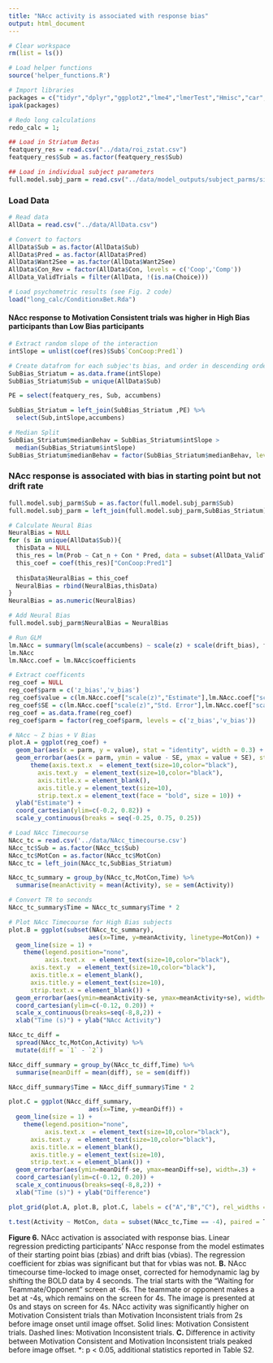 ```yaml
---
title: "NAcc activity is associated with response bias"
output: html_document
---
```


```r
# Clear workspace
rm(list = ls())

# Load helper functions
source('helper_functions.R')

# Import libraries
packages = c("tidyr","dplyr","ggplot2","lme4","lmerTest","Hmisc","car","lmtest","Rarity","cowplot")
ipak(packages)

# Redo long calculations
redo_calc = 1;

## Load in Striatum Betas
featquery_res = read.csv("../data/roi_zstat.csv")
featquery_res$Sub = as.factor(featquery_res$Sub)

## Load in individual subject parameters
full.model.subj_parm = read.csv("../data/model_outputs/subject_parms/simpleFull_subjparms.csv")
```

### Load Data
```r
# Read data
AllData = read.csv("../data/AllData.csv")

# Convert to factors
AllData$Sub = as.factor(AllData$Sub)
AllData$Pred = as.factor(AllData$Pred)
AllData$Want2See = as.factor(AllData$Want2See)
AllData$Con_Rev = factor(AllData$Con, levels = c('Coop','Comp'))
AllData_ValidTrials = filter(AllData, !(is.na(Choice)))

# Load psychometric results (see Fig. 2 code)
load("long_calc/ConditionxBet.Rda")
```

#### NAcc response to Motivation Consistent trials was higher in High Bias participants than Low Bias participants
```r
# Extract random slope of the interaction
intSlope = unlist(coef(res)$Sub$`ConCoop:Pred1`)

# Create datafrom for each subjec'ts bias, and order in descending order
SubBias_Striatum = as.data.frame(intSlope)
SubBias_Striatum$Sub = unique(AllData$Sub)

PE = select(featquery_res, Sub, accumbens) 

SubBias_Striatum = left_join(SubBias_Striatum ,PE) %>% 
  select(Sub,intSlope,accumbens)

# Median Split
SubBias_Striatum$medianBehav = SubBias_Striatum$intSlope > 
  median(SubBias_Striatum$intSlope)
SubBias_Striatum$medianBehav = factor(SubBias_Striatum$medianBehav, levels = c("TRUE", "FALSE"))
```

### NAcc response is associated with bias in starting point but not drift rate 
```r
full.model.subj_parm$Sub = as.factor(full.model.subj_parm$Sub)
full.model.subj_parm = left_join(full.model.subj_parm,SubBias_Striatum)

# Calculate Neural Bias
NeuralBias = NULL
for (s in unique(AllData$Sub)){
  thisData = NULL
  this_res = lm(Prob ~ Cat_n + Con * Pred, data = subset(AllData_ValidTrials, Sub == s))
  this_coef = coef(this_res)["ConCoop:Pred1"]
  
  thisData$NeuralBias = this_coef
  NeuralBias = rbind(NeuralBias,thisData)
}
NeuralBias = as.numeric(NeuralBias)

# Add Neural Bias
full.model.subj_parm$NeuralBias = NeuralBias
```

```r
# Run GLM
lm.NAcc = summary(lm(scale(accumbens) ~ scale(z) + scale(drift_bias), full.model.subj_parm))
lm.NAcc
lm.NAcc.coef = lm.NAcc$coefficients

# Extract coefficents 
reg_coef = NULL
reg_coef$parm = c('z_bias','v_bias')
reg_coef$value = c(lm.NAcc.coef["scale(z)","Estimate"],lm.NAcc.coef["scale(drift_bias)","Estimate"])
reg_coef$SE = c(lm.NAcc.coef["scale(z)","Std. Error"],lm.NAcc.coef["scale(drift_bias)","Std. Error"])
reg_coef = as.data.frame(reg_coef)
reg_coef$parm = factor(reg_coef$parm, levels = c('z_bias','v_bias'))

# NAcc ~ Z bias + V Bias
plot.A = ggplot(reg_coef) +
  geom_bar(aes(x = parm, y = value), stat = "identity", width = 0.3) +
  geom_errorbar(aes(x = parm, ymin = value - SE, ymax = value + SE), stat = "identity", width = 0.1) +
      theme(axis.text.x  = element_text(size=10,color="black"),
        axis.text.y  = element_text(size=10,color="black"),
        axis.title.x = element_blank(),
        axis.title.y = element_text(size=10),
        strip.text.x = element_text(face = "bold", size = 10)) +
  ylab("Estimate") +
  coord_cartesian(ylim=c(-0.2, 0.82)) +
  scale_y_continuous(breaks = seq(-0.25, 0.75, 0.25))

```

```r
# Load NAcc Timecourse
NAcc_tc = read.csv('../data/NAcc_timecourse.csv')
NAcc_tc$Sub = as.factor(NAcc_tc$Sub)
NAcc_tc$MotCon = as.factor(NAcc_tc$MotCon)
NAcc_tc = left_join(NAcc_tc,SubBias_Striatum)

NAcc_tc_summary = group_by(NAcc_tc,MotCon,Time) %>%
  summarise(meanActivity = mean(Activity), se = sem(Activity))

# Convert TR to seconds
NAcc_tc_summary$Time = NAcc_tc_summary$Time * 2

# Plot NAcc Timecourse for High Bias subjects
plot.B = ggplot(subset(NAcc_tc_summary), 
                      aes(x=Time, y=meanActivity, linetype=MotCon)) +
  geom_line(size = 1) +
    theme(legend.position="none",
          axis.text.x  = element_text(size=10,color="black"),
      axis.text.y  = element_text(size=10,color="black"),
      axis.title.x = element_blank(),
      axis.title.y = element_text(size=10),
      strip.text.x = element_blank()) +
  geom_errorbar(aes(ymin=meanActivity-se, ymax=meanActivity+se), width=.3) +
  coord_cartesian(ylim=c(-0.12, 0.20)) +
  scale_x_continuous(breaks=seq(-8,8,2)) +
  xlab("Time (s)") + ylab("NAcc Activity")
```


```r
NAcc_tc_diff = 
  spread(NAcc_tc,MotCon,Activity) %>%
  mutate(diff = `1` - `2`)

NAcc_diff_summary = group_by(NAcc_tc_diff,Time) %>%
  summarise(meanDiff = mean(diff), se = sem(diff))

NAcc_diff_summary$Time = NAcc_diff_summary$Time * 2

plot.C = ggplot(NAcc_diff_summary, 
                      aes(x=Time, y=meanDiff)) +
  geom_line(size = 1) +
    theme(legend.position="none",
          axis.text.x  = element_text(size=10,color="black"),
      axis.text.y  = element_text(size=10,color="black"),
      axis.title.x = element_blank(),
      axis.title.y = element_text(size=10),
      strip.text.x = element_blank()) +
  geom_errorbar(aes(ymin=meanDiff-se, ymax=meanDiff+se), width=.3) +
  coord_cartesian(ylim=c(-0.12, 0.20)) +
  scale_x_continuous(breaks=seq(-8,8,2)) +
  xlab("Time (s)") + ylab("Difference")

```

```r
plot_grid(plot.A, plot.B, plot.C, labels = c("A","B","C"), rel_widths = c(0.24, 0.38, 0.38), nrow = 1)
```

```r
t.test(Activity ~ MotCon, data = subset(NAcc_tc,Time == -4), paired = T)
```

**Figure 6.** NAcc activation is associated with response bias. Linear regression predicting participants’ NAcc response from the model estimates of their starting point bias (zbias) and drift bias (vbias). The regression coefficient for zbias was significant but that for vbias was not. **B.** NAcc timecourse time-locked to image onset, corrected for hemodynamic lag by shifting the BOLD data by 4 seconds. The trial starts with the “Waiting for Teammate/Opponent” screen at -6s. The teammate or opponent makes a bet at -4s, which remains on the screen for 4s. The image is presented at 0s and stays on screen for 4s. NAcc activity was significantly higher on Motivation Consistent trials than Motivation Inconsistent trials from 2s before image onset until image offset. Solid lines: Motivation Consistent trials. Dashed lines: Motivation Inconsistent trials. **C.**  Difference in activity between Motivation Consistent and Motivation Inconsistent trials peaked before image offset. *: p < 0.05, additional statistics reported in Table S2.


      